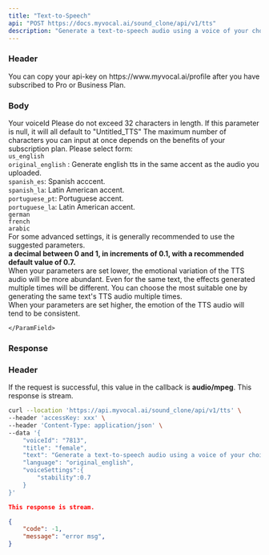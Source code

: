 ```yaml
---
title: "Text-to-Speech"
api: "POST https://docs.myvocal.ai/sound_clone/api/v1/tts"
description: "Generate a text-to-speech audio using a voice of your choice and returns complete audio.(❗❗❗File-related interfaces are not supported, please use interface tools for requests.)"
---
```

### Header
<ParamField header="accessKey"   type="string" required>
 You can copy your api-key on https://www.myvocal.ai/profile after you have subscribed to Pro or Business Plan.
</ParamField>

### Body
<ParamField body="voiceId" type="string">
  Your voiceId
</ParamField>
<ParamField body="title" type="string">
  Please do not exceed 32 characters in length. If this parameter is null, it will all default to "Untitled_TTS" 
</ParamField>
<ParamField body="text" type="string">
  The maximum number of characters you can input at once depends on the benefits of your subscription plan.
</ParamField>
<ParamField body="language" type="string">
  Please select form: 
  <div><code>us_english</code></div>
   <div><code>original_english</code> : Generate english tts in the same accent as the audio you uploaded.</div>
  <div><code>spanish_es</code>: Spanish acccent.</div>
  <div><code>spanish_la</code>: Latin American accent.</div>
  <div><code>portuguese_pt</code>: Portuguese accent.</div>
   <div><code>portuguese_la</code>: Latin American accent.</div>
  <div><code>german</code></div>
  <div><code>french</code></div>
  <div><code>arabic</code></div>
</ParamField>
<ParamField body="voiceSettings" type="object">
For some advanced settings, it is generally recommended to use the suggested parameters.
<Expandable title="Toggle object">
    <ParamField body="stability"  type="number" default="0.7">
     <div><b>a decimal between 0 and 1, in increments of 0.1, with a recommended default value of 0.7.</b></div>
     <div>When your parameters are set lower, the emotional variation of the TTS audio will be more abundant. Even for the same text, the effects generated multiple times will be different. You can choose the most suitable one by generating the same text's TTS audio multiple times.</div>
     <div>When your parameters are set higher, the emotion of the TTS audio will tend to be consistent.</div>
      
    </ParamField>
</Expandable>

</ParamField>

### Response

### Header
<ResponseField name="Content-Type"  type="string" >
    If the request is successful, this value in the callback is <b>audio/mpeg</b>.
</ResponseField>
This response is stream.


<RequestExample>

```bash Example Request
curl --location 'https://api.myvocal.ai/sound_clone/api/v1/tts' \
--header 'accessKey: xxx' \
--header 'Content-Type: application/json' \
--data '{
	"voiceId": "7813",
	"title": "female",
	"text": "Generate a text-to-speech audio using a voice of your choice and returns audio stream.",
	"language": "original_english",
	"voiceSettings":{
        "stability":0.7
    }
}'
```
</RequestExample>

<ResponseExample>

```json  200（success）
This response is stream.
```
```json  200（fail）
{
  	"code": -1,
	"message": "error msg",
}
```

</ResponseExample>
